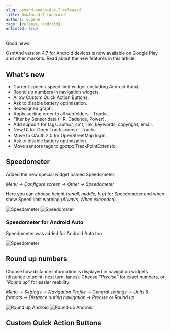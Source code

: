 ```yaml
---
slug: osmand-android-4-7-released
title: OsmAnd 4.7 (Android)
authors: eugene
tags: [release, android]
unlisted: true
---
```



Good news!  

OsmAnd version 4.7 for Android devices is now available on Google Play and other markets. Read about the new features in this article. 

<!--truncate-->


## What's new

- Current speed / speed limit widget (including Android Auto). 
- Round up numbers in navigation widgets. 
- Allow Custom Quick Action Buttons.
- Ask to disable battery optimization.
- Redesigned graph.
- Apply sorting order to all subfolders – Tracks.
- Filter by Sensor data (HR, Cadence, Power).
- Add support for tags: author, cmt, link, keywords, copyright, email.
- New UI for Open Track screen – Tracks.
- Move to OAuth 2.0 for OpenStreetMap login.
- Ask to disable battery optimization.
- Move sensors tags to gpxtpx:TrackPointExtensio.

## Speedometer

Added the new special widget named Speedometer:

_Menu → Configure screen → Other → Speedometer_

Here you can choose height (_small, middle, big_) for Speedometer and when show Speed limit warning (_Always, When exceeded_).

![Speedometer](./img/speedometer_android.png) ![Speedometer](./img/speedometer_2_android.png)

### Speedometer for Android Auto

Speedometer was added for Android Auto too.

![Speedometer](./img/speedometer_3_android.png)

## Round up numbers

Choose how distance information is displayed in navigation widgets (distance to point, next turn, lanes). Choose _"Precise"_ for exact numbers, or _"Round up"_ for easier reability:

_Menu → Settings → Navigation Profile → General settings → Units & formats → Distance during navigation → Precise_ or _Round up_

![Round up Android](./img/roundup_android.png) ![Round up Android](./img/roundup_2_android.png)

## Custom Quick Action Buttons